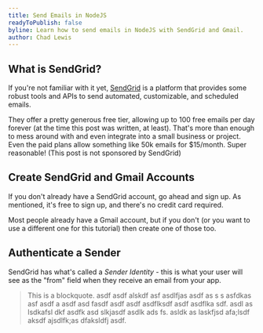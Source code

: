 ```yaml
---
title: Send Emails in NodeJS
readyToPublish: false
byline: Learn how to send emails in NodeJS with SendGrid and Gmail.
author: Chad Lewis
---
```


<YouTubeEmbed id="YPB-Mn_xY1E" />

## What is SendGrid?

If you're not familiar with it yet, [SendGrid](sendgrid.com) is a platform that provides some robust tools and APIs to
send automated, customizable, and scheduled emails.

They offer a pretty generous free tier, allowing up to 100 free emails per day forever (at the time this post was
written, at least). That's more than enough to mess around with and even integrate into a small business or project.
Even the paid plans allow something like 50k emails for $15/month. Super reasonable! (This post is not sponsored by
SendGrid)

## Create SendGrid and Gmail Accounts

If you don't already have a SendGrid account, go ahead and sign up. As mentioned, it's free to sign up, and there's no
credit card required.

Most people already have a Gmail account, but if you don't (or you want to use a different one for this tutorial) then
create one of those too.

## Authenticate a Sender

SendGrid has what's called a _Sender Identity_ - this is what your user will see as the "from" field when they receive
an email from your app.

> This is a blockquote. asdf asdf alskdf asf asdlfjas asdf as s s asfdkas asf asdf a asdf 
asd fasdf asdf asdf asdflksdf asdf asdflka sdf. asdl as lsdkafsl dkf asdfk asd slkjasdf asdlk ads fs.
asldk as laskfjsd afa;lsdf aksdf ajsdlfk;as dfaksldfj asdf.